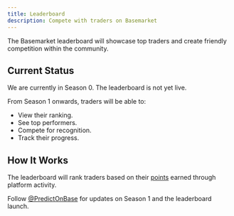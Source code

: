 ```yaml
---
title: Leaderboard
description: Compete with traders on Basemarket
---
```


The Basemarket leaderboard will showcase top traders and create friendly competition within the community.

## Current Status

We are currently in Season 0. The leaderboard is not yet live.

From Season 1 onwards, traders will be able to:

- View their ranking.
- See top performers.
- Compete for recognition.
- Track their progress.

## How It Works

The leaderboard will rank traders based on their [points](/users/points) earned through platform activity.

Follow [@PredictOnBase](https://x.com/PredictOnBase) for updates on Season 1 and the leaderboard launch.
